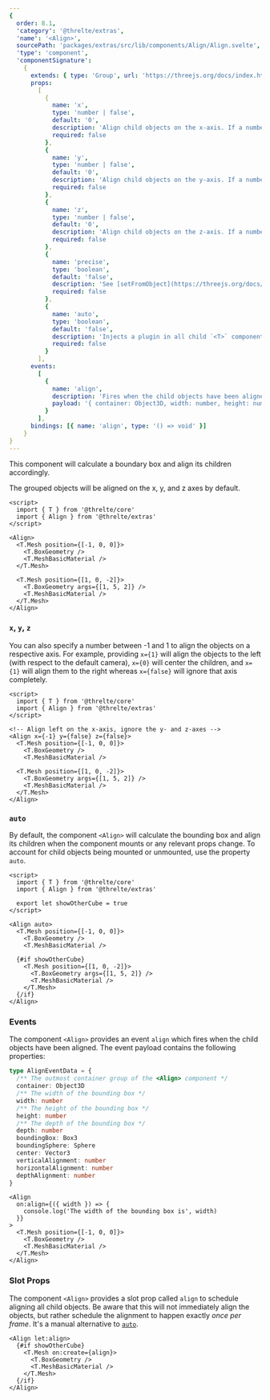 ```yaml
---
{
  order: 8.1,
  'category': '@threlte/extras',
  'name': '<Align>',
  sourcePath: 'packages/extras/src/lib/components/Align/Align.svelte',
  'type': 'component',
  'componentSignature':
    {
      extends: { type: 'Group', url: 'https://threejs.org/docs/index.html#api/en/objects/Group' },
      props:
        [
          {
            name: 'x',
            type: 'number | false',
            default: '0',
            description: 'Align child objects on the x-axis. If a number between -1 and 1 is provided, it will be used as the alignment on the x-axis. If `false` is provided, this axis will be ignored.',
            required: false
          },
          {
            name: 'y',
            type: 'number | false',
            default: '0',
            description: 'Align child objects on the y-axis. If a number between -1 and 1 is provided, it will be used as the alignment on the y-axis. If `false` is provided, this axis will be ignored.',
            required: false
          },
          {
            name: 'z',
            type: 'number | false',
            default: '0',
            description: 'Align child objects on the z-axis. If a number between -1 and 1 is provided, it will be used as the alignment on the z-axis. If `false` is provided, this axis will be ignored.',
            required: false
          },
          {
            name: 'precise',
            type: 'boolean',
            default: 'false',
            description: 'See [setFromObject](https://threejs.org/docs/index.html?q=box3#api/en/math/Box3.setFromObject)',
            required: false
          },
          {
            name: 'auto',
            type: 'boolean',
            default: 'false',
            description: 'Injects a plugin in all child `<T>` components to automatically align whenever a component mounts or unmounts.',
            required: false
          }
        ],
      events:
        [
          {
            name: 'align',
            description: 'Fires when the child objects have been aligned.',
            payload: '{ container: Object3D, width: number, height: number, depth: number, boundingBox: Box3, boundingSphere: Sphere, align: Vector3, verticalAlignment: number, horizontalAlignment: number, depthAlignment: number }'
          }
        ],
      bindings: [{ name: 'align', type: '() => void' }]
    }
}
---
```


This component will calculate a boundary box and align its children accordingly.

<Example
  path="extras/align"
  showFile="Scene.svelte"
/>

The grouped objects will be aligned on the x, y, and z axes by default.

```svelte
<script>
  import { T } from '@threlte/core'
  import { Align } from '@threlte/extras'
</script>

<Align>
  <T.Mesh position={[-1, 0, 0]}>
    <T.BoxGeometry />
    <T.MeshBasicMaterial />
  </T.Mesh>

  <T.Mesh position={[1, 0, -2]}>
    <T.BoxGeometry args={[1, 5, 2]} />
    <T.MeshBasicMaterial />
  </T.Mesh>
</Align>
```

### `x`, `y`, `z`

You can also specify a number between -1 and 1 to align the objects on a respective axis. For example, providing `x={1}` will align the objects to the left (with respect to the default camera), `x={0}` will center the children, and `x={1}` will align them to the right whereas `x={false}` will ignore that axis completely.

```svelte
<script>
  import { T } from '@threlte/core'
  import { Align } from '@threlte/extras'
</script>

<!-- Align left on the x-axis, ignore the y- and z-axes -->
<Align x={-1} y={false} z={false}>
  <T.Mesh position={[-1, 0, 0]}>
    <T.BoxGeometry />
    <T.MeshBasicMaterial />

  <T.Mesh position={[1, 0, -2]}>
    <T.BoxGeometry args={[1, 5, 2]} />
    <T.MeshBasicMaterial />
  </T.Mesh>
</Align>
```

### `auto`

By default, the component `<Align>` will calculate the bounding box and align its children when the component mounts or any relevant props change. To account for child objects being mounted or unmounted, use the property `auto`.

```svelte
<script>
  import { T } from '@threlte/core'
  import { Align } from '@threlte/extras'

  export let showOtherCube = true
</script>

<Align auto>
  <T.Mesh position={[-1, 0, 0]}>
    <T.BoxGeometry />
    <T.MeshBasicMaterial />

  {#if showOtherCube}
    <T.Mesh position={[1, 0, -2]}>
      <T.BoxGeometry args={[1, 5, 2]} />
      <T.MeshBasicMaterial />
    </T.Mesh>
  {/if}
</Align>
```

### Events

The component `<Align>` provides an event `align` which fires when the child objects have been aligned. The event payload contains the following properties:

```ts
type AlignEventData = {
  /** The outmost container group of the <Align> component */
  container: Object3D
  /** The width of the bounding box */
  width: number
  /** The height of the bounding box */
  height: number
  /** The depth of the bounding box */
  depth: number
  boundingBox: Box3
  boundingSphere: Sphere
  center: Vector3
  verticalAlignment: number
  horizontalAlignment: number
  depthAlignment: number
}
```

```svelte
<Align
  on:align={({ width }) => {
    console.log('The width of the bounding box is', width)
  }}
>
  <T.Mesh position={[-1, 0, 0]}>
    <T.BoxGeometry />
    <T.MeshBasicMaterial />
  </T.Mesh>
</Align>
```

### Slot Props

The component `<Align>` provides a slot prop called `align` to schedule
aligning all child objects. Be aware that this will not immediately align the
objects, but rather schedule the alignment to happen exactly _once per frame_.
It's a manual alternative to [`auto`](#auto).

```svelte
<Align let:align>
  {#if showOtherCube}
    <T.Mesh on:create={align}>
      <T.BoxGeometry />
      <T.MeshBasicMaterial />
    </T.Mesh>
  {/if}
</Align>
```
